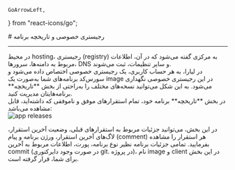     GoArrowLeft,
} from "react-icons/go";

<Layout>
# رجیستری خصوصی و تاریخچه برنامه

<hr className="mb-2" />
در محیط hosting، رجیستری (registry) به مرکزی گفته می‌شود که در آن، اطلاعات مربوط به دامنه‌ها، سرورها، DNS و سایر تنظیمات، ثبت می‌شوند.


<Section id="liara-private-registry" title="رجیستری خصوصی لیارا" />
در لیارا، به هر حساب کاربری، یک رجیستری خصوصی اختصاص داده می‌شود و سورس‌کد برنامه‌های شما به‌صورت یک image در این رجیستری خصوصی نگهداری می‌شود. به این شکل می‌توانید نسخه‌های مختلف را به‌راحتی از بخش **تاریخچه** برنامه‌هایتان مدیریت کنید.

<Section id="app-history" title="تاریخچه برنامه" />
در بخش **تاریخچه** برنامه خود، تمام استقرارهای موفق و ناموفقی که داشته‌اید، قابل مشاهده می‌باشد:
<div className="h-4" />
<img src="https://files.liara.ir/liara/docs/releases.png" alt="app releases"/>
<div className="h-4" />

در این بخش، می‌توانید جزئیات مربوط به استقرارهای قبلی، وضعیت آخرین استقرار، لاگ‌های آخرین استقرار، ورژن برنامه و پیام (comment) هر استقرار را مشاهده بفرمایید. 
تمامی جزئیات برنامه نظیر نوع برنامه، پورت، اطلاعات مربوط به آخرین commit (در صورت وجود دایرکتوری git. در پروژه)، نام image و client در این بخش برای شما، قرار گرفته است. 

</Layout>